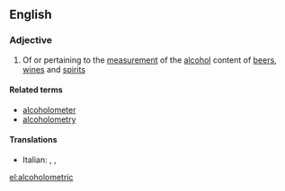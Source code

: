 ==English==

===Adjective===
{{en-adj}}

# Of or pertaining to the [[measurement]] of the [[alcohol]] content of [[beer]]s, [[wine]]s and [[spirit]]s

====Related terms====
* [[alcoholometer]]
* [[alcoholometry]]

====Translations====
{{trans-top|pertaining to the measurement of the alcohol content of beers, wines and spirits}}
* Italian: {{t|it|alcolometrico}}, {{t|it|alcoolometrico}}, {{t|it|alcolimetrico}}
{{trans-mid}}
{{trans-bottom}}

[[el:alcoholometric]]